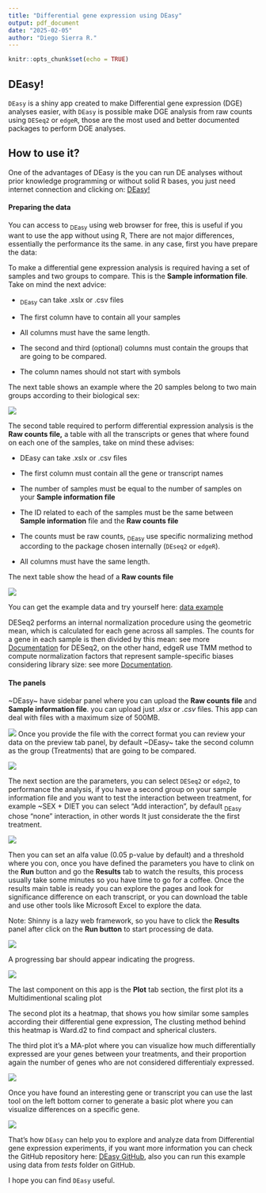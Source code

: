 ```yaml
---
title: "Differential gene expression using DEasy"
output: pdf_document
date: "2025-02-05"
author: "Diego Sierra R."
---
```


```r
knitr::opts_chunk$set(echo = TRUE)
```

## DEasy!

`DEasy` is a shiny app created to make Differential gene expression (DGE) analyses easier, with `DEasy` is possible make DGE analysis from raw counts using `DESeq2` or `edgeR`, those are the most used and better documented packages to perform DGE analyses.

## How to use it?

One of the advantages of DEasy is the you can run DE analyses without prior knowledge programming or without solid R bases, you just need internet connection and clicking on: [DEasy!](https://posfer585.shinyapps.io/DEasy/)

#### Preparing the data

You can access to ~DEasy~ using web browser for free, this is useful if you want to use the app without using R, There are not major differences, essentially the performance its the same. in any case, first you have prepare the data:

To make a differential gene expression analysis is required having a set of samples and two groups to compare. This is the **Sample information file**. Take on mind the next advice:

-   ~DEasy~ can take .xslx or .csv files

<!-- -->

-   The first column have to contain all your samples

-   All columns must have the same length.

-   The second and third (optional) columns must contain the groups that are going to be compared.

-   The column names should not start with symbols

The next table shows an example where the 20 samples belong to two main groups according to their biological sex:

![](images/samples_01.JPG)

The second table required to perform differential expression analysis is the **Raw counts file,** a table with all the transcripts or genes that where found on each one of the samples, take on mind these advises:

-   DEasy can take .xslx or .csv files

-   The first column must contain all the gene or transcript names

-   The number of samples must be equal to the number of samples on your **Sample information file**

-   The ID related to each of the samples must be the same between **Sample information** file and the **Raw counts file**

-   The counts must be raw counts, ~DEasy~ use specific normalizing method according to the package chosen internally (`DEseq2` or `edgeR`).

-   All columns must have the same length.

The next table show the head of a **Raw counts file**

![](images/Counts_01.JPG)

You can get the example data and try yourself here: [data example](https://github.com/diego-sierra-r/DEasy/tree/main/tests)

DESeq2 performs an internal normalization procedure using the geometric mean, which is calculated for each gene across all samples. The counts for a gene in each sample is then divided by this mean: see more [Documentation](http://bioconductor.org/packages/devel/bioc/vignettes/DESeq2/inst/doc/DESeq2.html#why-un-normalized-counts) for DESeq2, on the other hand, edgeR use TMM method to compute normalization factors that represent sample-specific biases considering library size: see more [Documentation](https://bioconductor.org/packages/release/bioc/vignettes/edgeR/inst/doc/edgeRUsersGuide.pdf).

#### The panels

\~DEasy\~ have sidebar panel where you can upload the **Raw counts file** and **Sample information file**. you can upload just *.xlsx* or *.csv* files. This app can deal with files with a maximum size of 500MB.

![](images/app_01.png) Once you provide the file with the correct format you can review your data on the preview tab panel, by default \~DEasy\~ take the second column as the group (Treatments) that are going to be compared.

![](images/app_02.png)

The next section are the parameters, you can select `DESeq2` or `edge2`, to performance the analysis, if you have a second group on your sample information file and you want to test the interaction between treatment, for example \~SEX + DIET you can select "Add interaction", by default ~DEasy~ chose "none" interaction, in other words It just considerate the the first treatment.

![](images/app_03.png)

Then you can set an alfa value (0.05 p-value by default) and a threshold where you con, once you have defined the parameters you have to clink on the **Run** button and go the **Results** tab to watch the results, this process usually take some minutes so you have time to go for a coffee. Once the results main table is ready you can explore the pages and look for significance difference on each transcript, or you can download the table and use other tools like Microsoft Excel to explore the data.

Note: Shinny is a lazy web framework, so you have to click the **Results** panel after click on the **Run button** to start processing de data.

![](images/app_04.png)

A progressing bar should appear indicating the progress.

![](images/app_5.png)

The last component on this app is the **Plot** tab section, the first plot its a Multidimentional scaling plot

The second plot its a heatmap, that shows you how similar some samples according their differential gene expression, The clusting method behind this heatmap is Ward.d2 to find compact and spherical clusters.

The third plot it's a MA-plot where you can visualize how much differentially expressed are your genes between your treatments, and their proportion again the number of genes who are not considered differentialy expressed.

![](images/app_06.png)

Once you have found an interesting gene or transcript you can use the last tool on the left bottom corner to generate a basic plot where you can visualize differences on a specific gene.

![](images/app_07.png)

That's how `DEasy` can help you to explore and analyze data from Differential gene expression experiments, if you want more information you can check the GitHub repository here: [DEasy GitHub](https://github.com/diego-sierra-r/DEasy), also you can run this example using data from *tests* folder on GitHub. 

I hope you can find `DEasy` useful.

